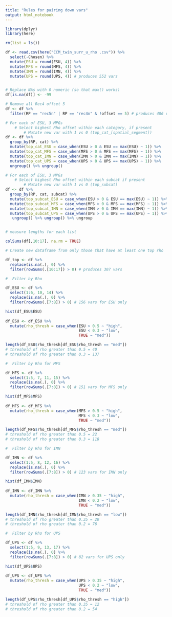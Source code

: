 ```yaml
---
title: "Rules for pairing down vars"
output: html_notebook
---
```



```r
library(dplyr)
library(here)

```

```r
rm(list = ls())

df <- read.csv(here("CCM_twin_surr_u_rho .csv")) %>% 
  select(-Chosen) %>% 
  mutate(ESU = round(ESU, 4)) %>% 
  mutate(MFS = round(MFS, 4)) %>% 
  mutate(IMN = round(IMN, 4)) %>% 
  mutate(UPS = round(UPS, 4)) # produces 552 vars


# Replace NAs with 0 numeric (so that max() works)
df[is.na(df)] <- -99

# Remove all Rec4 offset 5
df <- df %>% 
  filter(RP == "rec5n" | RP == "rec4n" & !offset == 5) # produces 486 vars

# For each of ESU, 3 MPGs
    # Select highest Rho offset within each category, if present
        # Mutate new var with 1 vs 0 (top_cat_[spatial_segment])
df <- df %>% 
  group_by(RP, cat) %>% 
  mutate(top_cat_ESU = case_when(ESU > 0 & ESU == max(ESU) ~ 1)) %>% 
  mutate(top_cat_MFS = case_when(MFS > 0 & MFS == max(MFS) ~ 1)) %>%
  mutate(top_cat_IMN = case_when(IMN > 0 & IMN == max(IMN) ~ 1)) %>%
  mutate(top_cat_UPS = case_when(UPS > 0 & UPS == max(UPS) ~ 1)) %>% 
  ungroup() %>% ungroup()

# For each of ESU, 3 MPGs
    # Select highest Rho offset within each subcat if present
        # Mutate new var with 1 vs 0 (top_subcat)
df <- df %>% 
  group_by(RP, cat, subcat) %>% 
  mutate(top_subcat_ESU = case_when(ESU > 0 & ESU == max(ESU) ~ 1)) %>% 
  mutate(top_subcat_MFS = case_when(MFS > 0 & MFS == max(MFS) ~ 1)) %>%
  mutate(top_subcat_IMN = case_when(IMN > 0 & IMN == max(IMN) ~ 1)) %>%
  mutate(top_subcat_UPS = case_when(UPS > 0 & UPS == max(UPS) ~ 1)) %>% 
   ungroup() %>% ungroup() %>% ungroup



```

```r
# measure lengths for each list

colSums(df[,10:17], na.rm = TRUE) 


```

```r

# Create new dataframe from only those that have at least one top rho

df_top <- df %>% 
  replace(is.na(.), 0) %>%
  filter(rowSums(.[10:17]) > 0) # produces 307 vars


```


```r

#  Filter by Rho 

df_ESU <- df %>% 
  select(1:6, 10, 14) %>% 
  replace(is.na(.), 0) %>%
  filter(rowSums(.[7:8]) > 0) # 156 vars for ESU only

hist(df_ESU$ESU)
  
df_ESU <- df_ESU %>% 
  mutate(rho_thresh = case_when(ESU > 0.5 ~ "high", 
                                ESU < 0.3 ~ "low", 
                                TRUE ~ "med"))

length(df_ESU$rho_thresh[df_ESU$rho_thresh == "med"])
# threshold of rho greater than 0.5 = 40
# threshold of rho greater than 0.3 = 137  


```

```r
#  Filter by Rho for MFS

df_MFS <- df %>% 
  select(1:5, 7, 11, 15) %>% 
  replace(is.na(.), 0) %>%
  filter(rowSums(.[7:8]) > 0) # 151 vars for MFS only

hist(df_MFS$MFS)
  
df_MFS <- df_MFS %>% 
  mutate(rho_thresh = case_when(MFS > 0.5 ~ "high", 
                                MFS < 0.3 ~ "low", 
                                TRUE ~ "med"))

length(df_MFS$rho_thresh[df_MFS$rho_thresh == "med"])
# threshold of rho greater than 0.5 = 22
# threshold of rho greater than 0.3 = 118 


```
```r
#  Filter by Rho for IMN

df_IMN <- df %>% 
  select(1:5, 8, 12, 16) %>% 
  replace(is.na(.), 0) %>%
  filter(rowSums(.[7:8]) > 0) # 123 vars for IMN only

hist(df_IMN$IMN)
  
df_IMN <- df_IMN %>% 
  mutate(rho_thresh = case_when(IMN > 0.35 ~ "high", 
                                IMN < 0.2 ~ "low", 
                                TRUE ~ "med"))

length(df_IMN$rho_thresh[df_IMN$rho_thresh == "low"])
# threshold of rho greater than 0.35 = 20
# threshold of rho greater than 0.2 = 76 

```

```r
#  Filter by Rho for UPS

df_UPS <- df %>% 
  select(1:5, 9, 13, 17) %>% 
  replace(is.na(.), 0) %>%
  filter(rowSums(.[7:8]) > 0) # 82 vars for UPS only

hist(df_UPS$UPS)
  
df_UPS <- df_UPS %>% 
  mutate(rho_thresh = case_when(UPS > 0.35 ~ "high", 
                                UPS < 0.2 ~ "low", 
                                TRUE ~ "med"))

length(df_UPS$rho_thresh[df_UPS$rho_thresh == "high"])
# threshold of rho greater than 0.35 = 12
# threshold of rho greater than 0.2 = 54 


```









